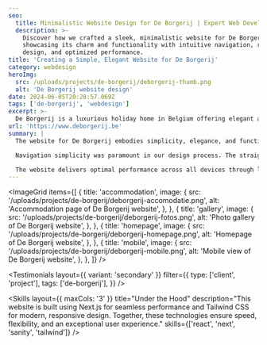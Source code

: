 ```yaml
---
seo:
  title: Minimalistic Website Design for De Borgerij | Expert Web Development
  description: >-
    Discover how we crafted a sleek, minimalistic website for De Borgerij,
    showcasing its charm and functionality with intuitive navigation, responsive
    design, and optimized performance.
title: 'Creating a Simple, Elegant Website for De Borgerij'
category: webdesign
heroImg:
  src: /uploads/projects/de-borgerij/deborgerij-thumb.png
  alt: 'De Borgerij website design'
date: 2024-06-05T20:28:57.069Z
tags: ['de-borgerij', 'webdesign']
excerpt: >-
  De Borgerij is a luxurious holiday home in Belgium offering elegant accommodations and modern amenities.
url: 'https://www.deborgerij.be'
summary: |
  The website for De Borgerij embodies simplicity, elegance, and functionality. Through a minimalistic design approach, visitors can focus on what matters most - the unique features of the vacation home and the natural beauty of the Gete Valley. Clean lines, muted colors, and thoughtful use of white space create a serene digital experience that mirrors the property's refined atmosphere.

  Navigation simplicity was paramount in our design process. The straightforward layout and intuitive menus guide users effortlessly to key information about accommodations and amenities. High-quality imagery showcases the property's beauty, while strategic call-to-action buttons facilitate smooth booking processes.

  The website delivers optimal performance across all devices through lightweight code and responsive design. Quick load times and easy access to information enhance the user experience, reflecting De Borgerij's commitment to understated luxury through thoughtful digital design.
---
```


<ImageGrid
	items={[
		{
			title: 'accommodation',
			image: {
				src: '/uploads/projects/de-borgerij/deborgerij-accomodatie.png',
				alt: 'Accommodation page of De Borgerij website',
			},
		},
		{
			title: 'gallery',
			image: {
				src: '/uploads/projects/de-borgerij/deborgerij-fotos.png',
				alt: 'Photo gallery of De Borgerij website',
			},
		},
		{
			title: 'homepage',
			image: {
				src: '/uploads/projects/de-borgerij/deborgerij-homepage.png',
				alt: 'Homepage of De Borgerij website',
			},
		},
		{
			title: 'mobile',
			image: {
				src: '/uploads/projects/de-borgerij/deborgerij-mobile.png',
				alt: 'Mobile view of De Borgerij website',
			},
		},
	]}
/>

<Testimonials
	layout={{ variant: 'secondary' }}
	filter={{
		type: ['client', 'project'],
		tags: ['de-borgerij'],
	}}
/>

<Skills
	layout={{ maxCols: '3' }}
	title="Under the Hood"
	description="This website is built using Next.js for seamless performance and Tailwind CSS for modern, responsive design. Together, these technologies ensure speed, flexibility, and an exceptional user experience."
	skills={['react', 'next', 'sanity', 'tailwind']}
/>
